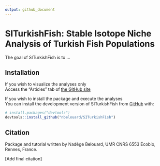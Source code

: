 ```yaml
---
output: github_document
---
```

# SITurkishFish: Stable Isotope Niche Analysis of Turkish Fish Populations 

The goal of SITurkishFish is to ...

## Installation

If you wish to visualize the analyses only  
Access the "Articles" tab of <a href= "https://nbelouard.github.io/turkishfish">the GitHub site</a>  

If you wish to install the package and execute the analyses  
You can install the development version of SITurkishFish from [GitHub](https://github.com/) with:

``` r
# install.packages("devtools")
devtools::install_github("nbelouard/SITurkishFish")
```


## Citation
Package and tutorial written by Nadège Belouard, UMR CNRS 6553 Ecobio, Rennes, France.

[Add final citation]
